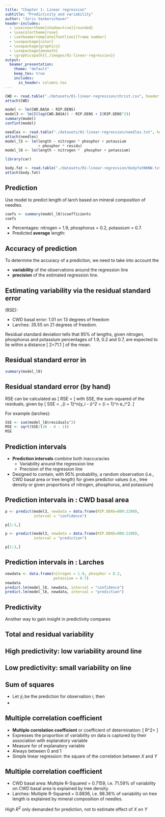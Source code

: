 ```yaml
---
title: "Chapter 1: Linear regression"
subtitle: "Predictivity and variability"
author: "Joris Vankerschaver"
header-includes:
  - \useinnertheme[shadow=true]{rounded}
  - \usecolortheme{rose}
  - \setbeamertemplate{footline}[frame number]
  - \usepackage{color}
  - \usepackage{graphicx}
  - \usepackage{amsmath}
  - \graphicspath{{./images/01-linear-regression}}
output: 
  beamer_presentation:
    theme: "default"
    keep_tex: true
    includes:
      in_header: columns.tex
---
```


```r
CWD <- read.table("./datasets/01-linear-regression/christ.csv", header = T, sep = ",", dec = ".")
attach(CWD)

model <- lm(CWD.BASA ~ RIP.DENS)
model3 <- lm(I(log(CWD.BASA)) ~ RIP.DENS + I(RIP.DENS^2))
summary(model)
confint(model)

needles <- read.table("./datasets/01-linear-regression/needles.txt", header = T, sep = "\t", dec = ".")
attach(needles)
model_l5 <- lm(length ~ nitrogen * phosphor + potassium 
               + phosphor * residu)
model_l8 <- lm(length ~ nitrogen *  phosphor + potassium)

library(car)

body.fat <- read.table("./datasets/01-linear-regression/bodyfatNKNW.txt", header = T, dec = ".")
attach(body.fat)
```

## Prediction

Use model to predict length of larch based on mineral composition of needles.

\footnotesize
```r
coefs <- summary(model_l8)$coefficients
coefs
```
\normalsize

- Percentages: nitrogen = 1.9, phosphorus = 0.2, potassium = 0.7.
- Predicted **average** length:
\begin{multline*}
160.66-76.5\times 1.9-1120.7\times 0.2+138.06\times 0.7 + \\
724.38\times 1.9\times 0.2=163.1.
\end{multline*}

## Accuracy of prediction

To determine the accuracy of a prediction, we need to take into account the 

- **variability** of the observations around the regression line
- **precision** of the estimated regression line.

## Estimating variability via the residual standard error

\alert{Residual standard error} (RSE):

- CWD basal error: 1.01 on 13 degrees of freedom
- Larches: 35.55 on 21 degrees of freedom.

Residual standard deviation tells that 95\% of lengths, given nitrogen, phosphorus and potassium percentages of 1.9, 0.2 and 0.7, are expected to lie within a distance
\[
  2\times 35.55=71.1
\]
of the mean.

## Residual standard error in \texttt{R}

\scriptsize
```r
summary(model_l8)
```
\normalsize

## Residual standard error (by hand)

RSE can be calculated as
\[
  RSE = \sqrt{\frac{SSE}{n - p - 1}}
\]
with SSE, the sum-squared of the residuals, given by
\[
  SSE = \sum_{i = 1}^n(y_i - \hat{y}_i)^2 = \sum_{i = 1}^n e_i^2.
\]

For example (larches):
```r
SSE <- sum(model_l8$residuals^2)
MSE <- sqrt(SSE/(26 - 4 - 1))
MSE
```

## Prediction intervals 

- **Prediction intervals** combine both inaccuracies
  - Variability around the regression line
  - Precision of the regression line
- Designed to contain, with 95\% probability, a random observation (i.e., CWD basal area or tree length) for given predictor values (i.e., tree density or given proportions of nitrogen, phosphorus, and potassium)

## Prediction intervals in \texttt{R}: CWD basal area

\small
```r
p <- predict(model3, newdata = data.frame(RIP.DENS=800:2200), 
             interval = "confidence")
```
```r
p[1:3,]
```
```r
p <- predict(model3, newdata = data.frame(RIP.DENS=800:2200), 
             interval = "prediction")
```
```r
p[1:3,]
```

## Prediction intervals in \texttt{R}: Larches

\small
```r
newdata <- data.frame(nitrogen = 1.9, phosphor = 0.2, 
                      potassium = 0.7)
newdata
predict.lm(model_l8, newdata, interval = "confidence")
predict.lm(model_l8, newdata, interval = "prediction")
```

## Predictivity 

Another way to gain insight in predictivity compares 
\begin{itemize}
\item variability \alert{around} regression line
\item with variability \alert{on} the regression line, explained by the regression line
\end{itemize}

## Total and residual variability

\begin{center}
\includegraphics[height = 7.5 cm , width = 10cm]{images/temp/PHregressie3.pdf}
\end{center}

## High predictivity: low variability around line 

\begin{center}
\includegraphics[height = 7.5 cm , width = 10cm]{images/temp/PHregressie4.pdf}
\end{center}

## Low predictivity: small variability on line

\begin{center}
\includegraphics[height = 7.5 cm , width = 10cm]{images/temp/PHregressie5.pdf}
\end{center}

## Sum of squares

- Let $\hat{y}_i$ be the prediction for observation $i$, then
\begin{align*}
SS_{Total} & = \sum_{i=1}^n (y_i-\bar y)^2 \\
  & = \sum_{i=1}^n(\hat{y}_i-\bar y)^2+ \sum_{i=1}^n (y_i-\hat{y}_i)^2\\
  & = \sum_{i=1}^n (\hat{y}_i-\bar y)^2+ \sum_{i=1}^n e_i^2\\
  & = SS_{Regression}+SS_{Residual}.
\end{align*}
- \alert{Total sum of squares = Regression sum of squares +
Residual sum of squares}

## Multiple correlation coefficient

- **Multiple correlation coefficient** or coefficient of determination:
\[
  R^2=\frac{SS_{Regression}}{SS_{Total}}
\] 
- Expresses the proportion of variability on data is captured by their association with explanatory variable
- Measure for \alert{predictive value} of explanatory variable
- Always between 0 and 1
- Simple linear regression: the square of the correlation between $X$ and $Y$

## Multiple correlation coefficient

- CWD basal area: Multiple R-Squared = 0.7159, i.e. 71.59\% of variability on CWD basal area is explained by tree density.
- Larches: Multiple R-Squared = 0.8836, i.e. 88.36\% of variability on tree length is explained by mineral composition of needles.

\alert{Be careful!} High $R^2$ only demanded for prediction, not to estimate effect of $X$ on $Y$
